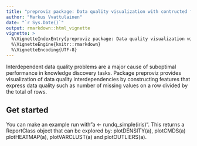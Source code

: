 ```yaml
---
title: "preproviz package: Data quality visualization with contructed features"
author: "Markus Vvattulainen"
date: "`r Sys.Date()`"
output: rmarkdown::html_vignette
vignette: >
  %\VignetteIndexEntry{preproviz package: Data quality visualization with contructed features}
  %\VignetteEngine{knitr::rmarkdown}
  %\VignetteEncoding{UTF-8}
---
```


Interdependent data quality problems are a major cause of suboptimal performance in knowledge discovery tasks. Package preproviz provides
visualization of data quality interdependencies by constructing 
features that express data quality such as number of missing values 
on a row divided by the total of rows. 

## Get started

You can make an example run with"a <- rundq_simple(iris)". This returns
a ReportClass object that can be explored by: plotDENSITY(a), plotCMDS(a) plotHEATMAP(a), plotVARCLUST(a) and plotOUTLIERS(a).

